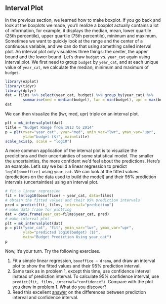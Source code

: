 ## Interval Plot

In the previous section, we learned how to make boxplot. If you go back and look at the boxplots we made, you'll realize a boxplot actually contains a lot of information, for example, it displays the median, mean, lower quartile (25th percentile), upper quartile (75th percentile), minimum and maximum. Sometimes we want to quickly look at the range and the center of a continuous variable, and we can do that using something called interval plot. An interval plot only visualizes three things: the center, the upper bound and the lower bound. Let's draw `budget` vs. `year_cat` again using interval plot. We first need to group `budget` by `year_cat`, and at each unique value of `year_cat`, we calculate the median, minimum and maximum of `budget`.

```r
library(ezplot)
library(tidyr)
library(dplyr)
dat = films %>% select(year_cat, budget) %>% group_by(year_cat) %>%
        summarise(med = median(budget), lwr = min(budget), upr = max(budget))
dat
```

We can then visualize the (lwr, med, upr) triple on an interval plot. 
```r
plt = mk_intervalplot(dat)
title = "Budget Range from 1913 to 2014"
p = plt(xvar="year_cat", yvar="med", ymin_var="lwr", ymax_var="upr",
        ylab="budget ($)", main=title)
scale_axis(p, scale = "log10")
```

A more common application of the interval plot is to visualize the predictions and their uncertainties of some statistical model. The smaller the uncertainties, the more confident we'd feel about the predictions. Here's an example. Let's say we build a linear regression to predict `log10(boxoffice)` using `year_cat`. We can look at the fitted values (predictions on the data used to build the model) and their 95% prediction intervals (uncertainties) using an interval plot.
```r
# fit a linear regression
fit = lm(log10(boxoffice) ~ year_cat, data=films)
# obtain the fitted values and their 95% prediction intervals
pred = predict(fit, films, interval="prediction")
# make data frame for plotting
dat = data.frame(year_cat=films$year_cat, pred)
# make interval plot
plt = mk_intervalplot(dat)
p = plt("year_cat", "fit", ymin_var="lwr", ymax_var="upr", 
        ylab="predicted log10(budget) ($)", 
        main="Budget Prediction Using year_cat")
p
```

Now, it's your turn. Try the following exercises.

1. Fit a simple linear regression, `boxoffice ~ drama`, and draw an interval plot to show the fitted values and their 95% prediction interval. 
2. Same task as in problem 1, except this time, use confidence interval instead of prediction interval. To calculate 95% confidence interval, use `predict(fit, films, interval="confidence")`. Compare with the plot you drew in problem 1. What do you discover?
3. Read this excellent [answer](http://stats.stackexchange.com/questions/16493/difference-between-confidence-intervals-and-prediction-intervals) on the differences between prediction interval and confidence interval.